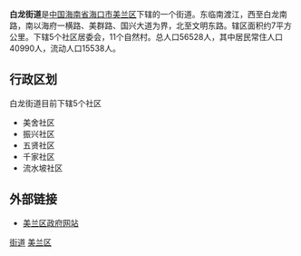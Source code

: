 {{Infobox Settlement
| name = 白龙街道
| image_skyline = File:大润发国兴店2009 - panoramio.jpg
| imagesize = 250px
| image_caption = 白龙街道一处商业住宅及店铺
| image_flag = 
| image_shield = 
| pushpin_map = 
| pushpin_label_position = bottom
| subdivision_type = 国家
| subdivision_name = {{CHN}}
| subdivision_type1 = [[中华人民共和国行政区划|省]]
| subdivision_name1 = [[海南省|海南省]]
| subdivision_type2 = [[海南省行政区划|市]]
| subdivision_name2 =  [[海口市|海口市]]
| subdivision_type3 = [[海口市行政区划|区]]
| subdivision_name3 = [[美兰区|美兰区]]
| elevation_m = 
| elevation_ft = 
| area_total_km2 = 
| population_as_of = 
| population_total = 
| population_density_km2 = 
| timezone = [[北京时间|北京时间]]
| utc_offset = +8
| timezone_DST = 
| utc_offset_DST = 
| latd = 
| latm = 
| lats = 
| latNS = 
| longd = 
| longm = 
| longs = 
| longEW = 
| postal_code_type = 邮政编码
| postal_code = 570203
| blank_name = 电话区号
| blank_info = 0898
| website = 
}}
'''白龙街道'''是[[中国|中国]][[海南省|海南省]][[海口市|海口市]][[美兰区|美兰区]]下辖的一个街道。东临南渡江，西至白龙南路，南以海府一横路、美群路、国兴大道为界，北至文明东路。辖区面积约7平方公里。下辖5个社区居委会，11个自然村。总人口56528人，其中居民常住人口40990人，流动人口15538人。

==行政区划==
白龙街道目前下辖5个社区
*美舍社区
*振兴社区
*五贤社区
*千家社区
*流水坡社区

==外部链接==
*[http://www.mldj.gov.cn/ 美兰区政府网站] {{Wayback|url=http://www.mldj.gov.cn/ |date=20090612234043 }}

{{海南小作品}}
{{美兰区行政区划}}
[[Category:美兰区行政区划|街道]]
[[Category:海口街道_(行政区划)|美兰区]]